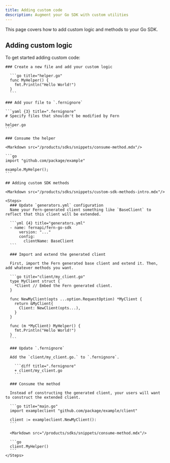 ```yaml
---
title: Adding custom code
description: Augment your Go SDK with custom utilities
---
```


This page covers how to add custom logic and methods to your Go SDK. 

<Markdown src="/products/sdks/snippets/custom-code-callout.mdx"/>

## Adding custom logic

To get started adding custom code:

<Steps>

    ### Create a new file and add your custom logic
    
      ```go title="helper.go"
      func MyHelper() {
        fmt.Println("Hello World!")
      }
      ```

    ### Add your file to `.fernignore`

    ```yaml {3} title=".fernignore"
    # Specify files that shouldn't be modified by Fern

    helper.go
    ```

    ### Consume the helper

    <Markdown src="/products/sdks/snippets/consume-method.mdx"/>

    ```go
    import "github.com/package/example"

    example.MyHelper();
    ```
</Steps>

    ## Adding custom SDK methods

    <Markdown src="/products/sdks/snippets/custom-sdk-methods-intro.mdx"/>

    <Steps>
      ### Update `generators.yml` configuration
      Name your Fern-generated client something like `BaseClient` to reflect that this client will be extended.

      ```yml {4} title="generators.yml"
      - name: fernapi/fern-go-sdk
          version: "..."
          config:
            clientName: BaseClient
      ```

      ### Import and extend the generated client

      First, import the Fern generated base client and extend it. Then, add whatever methods you want.

      ```go title="client/my_client.go"
      type MyClient struct {
        *Client // Embed the Fern generated client.
      }

      func NewMyClient(opts ...option.RequestOption) *MyClient {
        return &MyClient{
          Client: NewClient(opts...),
        }
      }

      func (m *MyClient) MyHelper() {
        fmt.Println("Hello World!")
      }
      ```

      ### Update `.fernignore`

      Add the `client/my_client.go.` to `.fernignore`.

        ```diff title=".fernignore"
        + client/my_client.go
        ```

      ### Consume the method

      Instead of constructing the generated client, your users will want to construct the extended client.

      ```go title="main.go"
      import exampleclient "github.com/package/example/client"

      client := exampleclient.NewMyClient():
      ```

      <Markdown src="/products/sdks/snippets/consume-method.mdx"/>

      ```go
      client.MyHelper()
      ```
    </Steps>